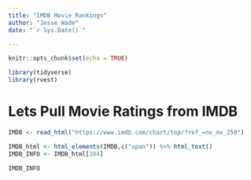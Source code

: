 ```yaml
---
title: "IMDB Movie Rankings"
author: "Jesse Wade"
date: "`r Sys.Date()`"

---
```


```r
knitr::opts_chunk$set(echo = TRUE)
```

```r
library(tidyverse)
library(rvest)

```


# Lets Pull Movie Ratings from IMDB 

```r
IMDB <- read_html("https://www.imdb.com/chart/top/?ref_=nv_mv_250")

IMDB_html <- html_elements(IMDB,c("span")) %>% html_text() 
IMDB_INFO <- IMDB_html[104]

IMDB_INFO
```

